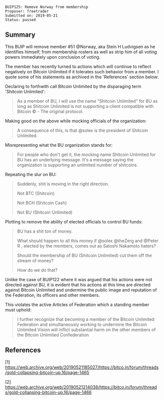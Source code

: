 <pre>
BUIP125: Remove Norway from membership
Proposer: freetrader
Submitted on: 2019-05-21
Status: passed
</pre>

==Summary==

This BUIP will remove member #51 @Norway, aka Stein H Ludvigsen as he identifies himself, from membership rosters as well as strip him of all voting powers immediately upon conclusion of voting.

The member has recently turned to actions which will continue to reflect negatively on Bitcoin Unlimited if it tolerates such behavior from a member.
I quote some of his statements as archived in the 'References' section below:

Declaring to forthwith call Bitcoin Unlimited by the disparaging term 'Shitcoin Unlimited':

<blockquote>As a member of BU, I will use the name "Shitcoin Unlimited" for BU as long as Shitcoin Unlimited is not supporting a client compatible with Bitcoin © - The original protocol.</blockquote>

Making good on the above while mocking officials of the organization:

<blockquote>A consequence of this, is that @solex is the president of Shitcoin Unlimited.</blockquote>

Misrepresenting what the BU organization stands for:

<blockquote>For people who don't get it, the mocking name Shitcoin Unlimited for BU has an underlying message. It's a message saying the organization is supporting an unlimited number of shitcoins.</blockquote>

Repeating the slur on BU:

<blockquote>Suddenly, shit is moving in the right direction.

Not BTC (Shitcoin)

Not BCH (Shitcoin Cash)

Not BU (Shitcoin Unlimited)
</blockquote>

Plotting to remove the ability of elected officials to control BU funds:
<blockquote>
BU has a shit ton of money.

What should happen to all this money if @solex @theZerg and @Peter R , elected by the members, comes out as Satoshi Nakamoto haters?

Should the membership of BU (Shitcoin Unlimited) cut them off the stream of money?

How do we do that?
</blockquote>

Unlike the case of BUIP122 where it was argued that his actions were not directed against BU, it is evident that his actions at this time are directed against Bitcoin Unlimited and undermine the public image and reputation of the Federation, its officers and other members.

This violates the active Articles of Federation which a standing member must uphold:

<blockquote>
I further recognize that becoming a member of the Bitcoin Unlimited Federation and simultaneously working to undermine the Bitcoin Unlimited Vision will inflict substantial harm on the other members of the Bitcoin Unlimited Confederation
</blockquote>

==References==

[1] https://web.archive.org/web/20190521185027/https://bitco.in/forum/threads/gold-collapsing-bitcoin-up.16/page-1465

[2] https://web.archive.org/web/20190521214038/https://bitco.in/forum/threads/gold-collapsing-bitcoin-up.16/page-1466

